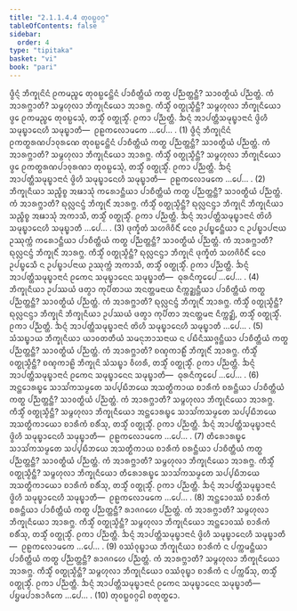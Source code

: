 ```yaml
---
title: "2.1.1.4.4 ᨲᩩᩅᨭ᩠ᨭᩅᨣ᩠ᨣ"
tableOfContents: false
sidebar:
  order: 4
type: "tipitaka"
basket: "vi"
book: "pari"
---
```



<DynamicBreadcrumb />

<Division number="221" book="pari">

<Paragraph number="751" book="pari">
ᨴ᩠ᩅᩥᨶ᩠ᨶᩴ ᨽᩥᨠ᩠ᨡᩩᨶᩦᨶᩴ ᩑᨠᨾᨬ᩠ᨧᩮ ᨲᩩᩅᨭ᩠ᨭᩮᨶ᩠ᨲᩦᨶᩴ ᨸᩣᨧᩥᨲ᩠ᨲᩥᨿᩴ ᨠᨲ᩠ᨳ ᨸᨬ᩠ᨬᨲ᩠ᨲᨶ᩠ᨲᩥ? ᩈᩣᩅᨲ᩠ᨳᩥᨿᩴ ᨸᨬ᩠ᨬᨲ᩠ᨲᩴ. ᨠᩴ ᩋᩣᩁᨻ᩠ᨽᩣᨲᩥ? ᩈᨾ᩠ᨻᩉᩩᩃᩣ ᨽᩥᨠ᩠ᨡᩩᨶᩥᨿᩮᩣ ᩋᩣᩁᨻ᩠ᨽ. ᨠᩥᩈ᩠ᨾᩥᩴ ᩅᨲ᩠ᨳᩩᩈ᩠ᨾᩥᨶ᩠ᨲᩥ? ᩈᨾ᩠ᨻᩉᩩᩃᩣ ᨽᩥᨠ᩠ᨡᩩᨶᩥᨿᩮᩣ ᨴ᩠ᩅᩮ ᩑᨠᨾᨬ᩠ᨧᩮ ᨲᩩᩅᨭ᩠ᨭᩮᩈᩩᩴ, ᨲᩈ᩠ᨾᩥᩴ ᩅᨲ᩠ᨳᩩᩈ᩠ᨾᩥᩴ. ᩑᨠᩣ ᨸᨬ᩠ᨬᨲ᩠ᨲᩥ. ᨨᨶ᩠ᨶᩴ ᩋᩣᨸᨲ᩠ᨲᩥᩈᨾᩩᨭ᩠ᨮᩣᨶᩣᨶᩴ ᨴ᩠ᩅᩦᩉᩥ ᩈᨾᩩᨭ᩠ᨮᩣᨶᩮᩉᩥ ᩈᨾᩩᨭ᩠ᨮᩣᨲᩥ—  ᩑᩊᨠᩃᩮᩣᨾᨠᩮ …ᨸᩮ… . (1)
</Paragraph>

<Paragraph number="752" book="pari">
ᨴ᩠ᩅᩥᨶ᩠ᨶᩴ ᨽᩥᨠ᩠ᨡᩩᨶᩦᨶᩴ ᩑᨠᨲ᩠ᨳᩁᨱᨸᩣᩅᩩᩁᨱᩮ ᨲᩩᩅᨭ᩠ᨭᩮᨶ᩠ᨲᩦᨶᩴ ᨸᩣᨧᩥᨲ᩠ᨲᩥᨿᩴ ᨠᨲ᩠ᨳ ᨸᨬ᩠ᨬᨲ᩠ᨲᨶ᩠ᨲᩥ? ᩈᩣᩅᨲ᩠ᨳᩥᨿᩴ ᨸᨬ᩠ᨬᨲ᩠ᨲᩴ. ᨠᩴ ᩋᩣᩁᨻ᩠ᨽᩣᨲᩥ? ᩈᨾ᩠ᨻᩉᩩᩃᩣ ᨽᩥᨠ᩠ᨡᩩᨶᩥᨿᩮᩣ ᩋᩣᩁᨻ᩠ᨽ. ᨠᩥᩈ᩠ᨾᩥᩴ ᩅᨲ᩠ᨳᩩᩈ᩠ᨾᩥᨶ᩠ᨲᩥ? ᩈᨾ᩠ᨻᩉᩩᩃᩣ ᨽᩥᨠ᩠ᨡᩩᨶᩥᨿᩮᩣ ᨴ᩠ᩅᩮ ᩑᨠᨲ᩠ᨳᩁᨱᨸᩣᩅᩩᩁᨱᩣ ᨲᩩᩅᨭ᩠ᨭᩮᩈᩩᩴ, ᨲᩈ᩠ᨾᩥᩴ ᩅᨲ᩠ᨳᩩᩈ᩠ᨾᩥᩴ. ᩑᨠᩣ ᨸᨬ᩠ᨬᨲ᩠ᨲᩥ. ᨨᨶ᩠ᨶᩴ ᩋᩣᨸᨲ᩠ᨲᩥᩈᨾᩩᨭ᩠ᨮᩣᨶᩣᨶᩴ ᨴ᩠ᩅᩦᩉᩥ ᩈᨾᩩᨭ᩠ᨮᩣᨶᩮᩉᩥ ᩈᨾᩩᨭ᩠ᨮᩣᨲᩥ—  ᩑᩊᨠᩃᩮᩣᨾᨠᩮ …ᨸᩮ… . (2)
</Paragraph>

<Paragraph number="753" book="pari">
ᨽᩥᨠ᩠ᨡᩩᨶᩥᨿᩣ ᩈᨬ᩠ᨧᩥᨧ᩠ᨧ ᩋᨹᩣᩈᩩᩴ ᨠᩁᩮᩣᨶ᩠ᨲᩥᨿᩣ ᨸᩣᨧᩥᨲ᩠ᨲᩥᨿᩴ ᨠᨲ᩠ᨳ ᨸᨬ᩠ᨬᨲ᩠ᨲᨶ᩠ᨲᩥ? ᩈᩣᩅᨲ᩠ᨳᩥᨿᩴ ᨸᨬ᩠ᨬᨲ᩠ᨲᩴ. ᨠᩴ ᩋᩣᩁᨻ᩠ᨽᩣᨲᩥ? ᨳᩩᩃᩖᨶᨶ᩠ᨴᩴ ᨽᩥᨠ᩠ᨡᩩᨶᩥᩴ ᩋᩣᩁᨻ᩠ᨽ. ᨠᩥᩈ᩠ᨾᩥᩴ ᩅᨲ᩠ᨳᩩᩈ᩠ᨾᩥᨶ᩠ᨲᩥ? ᨳᩩᩃᩖᨶᨶ᩠ᨴᩣ ᨽᩥᨠ᩠ᨡᩩᨶᩦ ᨽᩥᨠ᩠ᨡᩩᨶᩥᨿᩣ ᩈᨬ᩠ᨧᩥᨧ᩠ᨧ ᩋᨹᩣᩈᩩᩴ ᩋᨠᩣᩈᩥ, ᨲᩈ᩠ᨾᩥᩴ ᩅᨲ᩠ᨳᩩᩈ᩠ᨾᩥᩴ. ᩑᨠᩣ ᨸᨬ᩠ᨬᨲ᩠ᨲᩥ. ᨨᨶ᩠ᨶᩴ ᩋᩣᨸᨲ᩠ᨲᩥᩈᨾᩩᨭ᩠ᨮᩣᨶᩣᨶᩴ ᨲᩦᩉᩥ ᩈᨾᩩᨭ᩠ᨮᩣᨶᩮᩉᩥ ᩈᨾᩩᨭ᩠ᨮᩣᨲᩥ …ᨸᩮ… . (3)
</Paragraph>

<Paragraph number="754" book="pari">
ᨴᩩᨠ᩠ᨡᩥᨲᩴ ᩈᩉᨩᩦᩅᩥᨶᩥᩴ ᨶᩮᩅ ᩏᨸᨭ᩠ᨮᩮᨶ᩠ᨲᩥᨿᩣ ᨶ ᩏᨸᨭ᩠ᨮᩣᨸᨶᩣᨿ ᩏᩔᩩᨠ᩠ᨠᩴ ᨠᩁᩮᩣᨶ᩠ᨲᩥᨿᩣ ᨸᩣᨧᩥᨲ᩠ᨲᩥᨿᩴ ᨠᨲ᩠ᨳ ᨸᨬ᩠ᨬᨲ᩠ᨲᨶ᩠ᨲᩥ? ᩈᩣᩅᨲ᩠ᨳᩥᨿᩴ ᨸᨬ᩠ᨬᨲ᩠ᨲᩴ. ᨠᩴ ᩋᩣᩁᨻ᩠ᨽᩣᨲᩥ? ᨳᩩᩃᩖᨶᨶ᩠ᨴᩴ ᨽᩥᨠ᩠ᨡᩩᨶᩥᩴ ᩋᩣᩁᨻ᩠ᨽ. ᨠᩥᩈ᩠ᨾᩥᩴ ᩅᨲ᩠ᨳᩩᩈ᩠ᨾᩥᨶ᩠ᨲᩥ? ᨳᩩᩃᩖᨶᨶ᩠ᨴᩣ ᨽᩥᨠ᩠ᨡᩩᨶᩦ ᨴᩩᨠ᩠ᨡᩥᨲᩴ ᩈᩉᨩᩦᩅᩥᨶᩥᩴ ᨶᩮᩅ ᩏᨸᨭ᩠ᨮᩮᩈᩥ ᨶ ᩏᨸᨭ᩠ᨮᩣᨸᨶᩣᨿ ᩏᩔᩩᨠ᩠ᨠᩴ ᩋᨠᩣᩈᩥ, ᨲᩈ᩠ᨾᩥᩴ ᩅᨲ᩠ᨳᩩᩈ᩠ᨾᩥᩴ. ᩑᨠᩣ ᨸᨬ᩠ᨬᨲ᩠ᨲᩥ. ᨨᨶ᩠ᨶᩴ ᩋᩣᨸᨲ᩠ᨲᩥᩈᨾᩩᨭ᩠ᨮᩣᨶᩣᨶᩴ ᩑᨠᩮᨶ ᩈᨾᩩᨭ᩠ᨮᩣᨶᩮᨶ ᩈᨾᩩᨭ᩠ᨮᩣᨲᩥ—  ᨵᩩᩁᨶᩥᨠ᩠ᨡᩮᨸᩮ …ᨸᩮ… . (4)
</Paragraph>

<Paragraph number="755" book="pari">
ᨽᩥᨠ᩠ᨡᩩᨶᩥᨿᩣ ᩏᨸᩔᨿᩴ ᨴᨲ᩠ᩅᩣ ᨠᩩᨸᩥᨲᩣᨿ ᩋᨶᨲ᩠ᨲᨾᨶᩣᨿ ᨶᩥᨠ᩠ᨠᨯ᩠ᨰᨶ᩠ᨲᩥᨿᩣ ᨸᩣᨧᩥᨲ᩠ᨲᩥᨿᩴ ᨠᨲ᩠ᨳ ᨸᨬ᩠ᨬᨲ᩠ᨲᨶ᩠ᨲᩥ? ᩈᩣᩅᨲ᩠ᨳᩥᨿᩴ ᨸᨬ᩠ᨬᨲ᩠ᨲᩴ. ᨠᩴ ᩋᩣᩁᨻ᩠ᨽᩣᨲᩥ? ᨳᩩᩃᩖᨶᨶ᩠ᨴᩴ ᨽᩥᨠ᩠ᨡᩩᨶᩥᩴ ᩋᩣᩁᨻ᩠ᨽ. ᨠᩥᩈ᩠ᨾᩥᩴ ᩅᨲ᩠ᨳᩩᩈ᩠ᨾᩥᨶ᩠ᨲᩥ? ᨳᩩᩃᩖᨶᨶ᩠ᨴᩣ ᨽᩥᨠ᩠ᨡᩩᨶᩦ ᨽᩥᨠ᩠ᨡᩩᨶᩥᨿᩣ ᩏᨸᩔᨿᩴ ᨴᨲ᩠ᩅᩣ ᨠᩩᨸᩥᨲᩣ ᩋᨶᨲ᩠ᨲᨾᨶᩣ ᨶᩥᨠ᩠ᨠᨯ᩠ᨰᩥ, ᨲᩈ᩠ᨾᩥᩴ ᩅᨲ᩠ᨳᩩᩈ᩠ᨾᩥᩴ. ᩑᨠᩣ ᨸᨬ᩠ᨬᨲ᩠ᨲᩥ. ᨨᨶ᩠ᨶᩴ ᩋᩣᨸᨲ᩠ᨲᩥᩈᨾᩩᨭ᩠ᨮᩣᨶᩣᨶᩴ ᨲᩦᩉᩥ ᩈᨾᩩᨭ᩠ᨮᩣᨶᩮᩉᩥ ᩈᨾᩩᨭ᩠ᨮᩣᨲᩥ …ᨸᩮ… . (5)
</Paragraph>

<Paragraph number="756" book="pari">
ᩈᩴᩈᨭ᩠ᨮᩣᨿ ᨽᩥᨠ᩠ᨡᩩᨶᩥᨿᩣ ᨿᩣᩅᨲᨲᩥᨿᩴ ᩈᨾᨶᩩᨽᩣᩈᨶᩣᨿ ᨶ ᨸᨭᩥᨶᩥᩔᨩ᩠ᨩᨶ᩠ᨲᩥᨿᩣ ᨸᩣᨧᩥᨲ᩠ᨲᩥᨿᩴ ᨠᨲ᩠ᨳ ᨸᨬ᩠ᨬᨲ᩠ᨲᨶ᩠ᨲᩥ? ᩈᩣᩅᨲ᩠ᨳᩥᨿᩴ ᨸᨬ᩠ᨬᨲ᩠ᨲᩴ. ᨠᩴ ᩋᩣᩁᨻ᩠ᨽᩣᨲᩥ? ᨧᨱ᩠ᨯᨠᩣᩊᩥᩴ ᨽᩥᨠ᩠ᨡᩩᨶᩥᩴ ᩋᩣᩁᨻ᩠ᨽ. ᨠᩥᩈ᩠ᨾᩥᩴ ᩅᨲ᩠ᨳᩩᩈ᩠ᨾᩥᨶ᩠ᨲᩥ? ᨧᨱ᩠ᨯᨠᩣᩊᩦ ᨽᩥᨠ᩠ᨡᩩᨶᩦ ᩈᩴᩈᨭ᩠ᨮᩣ ᩅᩥᩉᩁᩥ, ᨲᩈ᩠ᨾᩥᩴ ᩅᨲ᩠ᨳᩩᩈ᩠ᨾᩥᩴ. ᩑᨠᩣ ᨸᨬ᩠ᨬᨲ᩠ᨲᩥ. ᨨᨶ᩠ᨶᩴ ᩋᩣᨸᨲ᩠ᨲᩥᩈᨾᩩᨭ᩠ᨮᩣᨶᩣᨶᩴ ᩑᨠᩮᨶ ᩈᨾᩩᨭ᩠ᨮᩣᨶᩮᨶ ᩈᨾᩩᨭ᩠ᨮᩣᨲᩥ—  ᨵᩩᩁᨶᩥᨠ᩠ᨡᩮᨸᩮ …ᨸᩮ… . (6)
</Paragraph>

<Paragraph number="757" book="pari">
ᩋᨶ᩠ᨲᩮᩣᩁᨭ᩠ᨮᩮ ᩈᩣᩈᩘᨠᩈᨾ᩠ᨾᨲᩮ ᩈᨸ᩠ᨸᨭᩥᨽᨿᩮ ᩋᩈᨲ᩠ᨳᩥᨠᩣᨿ ᨧᩣᩁᩥᨠᩴ ᨧᩁᨶ᩠ᨲᩥᨿᩣ ᨸᩣᨧᩥᨲ᩠ᨲᩥᨿᩴ ᨠᨲ᩠ᨳ ᨸᨬ᩠ᨬᨲ᩠ᨲᨶ᩠ᨲᩥ? ᩈᩣᩅᨲ᩠ᨳᩥᨿᩴ ᨸᨬ᩠ᨬᨲ᩠ᨲᩴ. ᨠᩴ ᩋᩣᩁᨻ᩠ᨽᩣᨲᩥ? ᩈᨾ᩠ᨻᩉᩩᩃᩣ ᨽᩥᨠ᩠ᨡᩩᨶᩥᨿᩮᩣ ᩋᩣᩁᨻ᩠ᨽ. ᨠᩥᩈ᩠ᨾᩥᩴ ᩅᨲ᩠ᨳᩩᩈ᩠ᨾᩥᨶ᩠ᨲᩥ? ᩈᨾ᩠ᨻᩉᩩᩃᩣ ᨽᩥᨠ᩠ᨡᩩᨶᩥᨿᩮᩣ ᩋᨶ᩠ᨲᩮᩣᩁᨭ᩠ᨮᩮ ᩈᩣᩈᩘᨠᩈᨾ᩠ᨾᨲᩮ ᩈᨸ᩠ᨸᨭᩥᨽᨿᩮ ᩋᩈᨲ᩠ᨳᩥᨠᩣᨿᩮᩣ ᨧᩣᩁᩥᨠᩴ ᨧᩁᩥᩴᩈᩩ, ᨲᩈ᩠ᨾᩥᩴ ᩅᨲ᩠ᨳᩩᩈ᩠ᨾᩥᩴ. ᩑᨠᩣ ᨸᨬ᩠ᨬᨲ᩠ᨲᩥ. ᨨᨶ᩠ᨶᩴ ᩋᩣᨸᨲ᩠ᨲᩥᩈᨾᩩᨭ᩠ᨮᩣᨶᩣᨶᩴ ᨴ᩠ᩅᩦᩉᩥ ᩈᨾᩩᨭ᩠ᨮᩣᨶᩮᩉᩥ ᩈᨾᩩᨭ᩠ᨮᩣᨲᩥ—  ᩑᩊᨠᩃᩮᩣᨾᨠᩮ …ᨸᩮ… . (7)
</Paragraph>

<Paragraph number="758" book="pari">
ᨲᩥᩁᩮᩣᩁᨭ᩠ᨮᩮ ᩈᩣᩈᩘᨠᩈᨾ᩠ᨾᨲᩮ ᩈᨸ᩠ᨸᨭᩥᨽᨿᩮ ᩋᩈᨲ᩠ᨳᩥᨠᩣᨿ ᨧᩣᩁᩥᨠᩴ ᨧᩁᨶ᩠ᨲᩥᨿᩣ ᨸᩣᨧᩥᨲ᩠ᨲᩥᨿᩴ ᨠᨲ᩠ᨳ ᨸᨬ᩠ᨬᨲ᩠ᨲᨶ᩠ᨲᩥ? ᩈᩣᩅᨲ᩠ᨳᩥᨿᩴ ᨸᨬ᩠ᨬᨲ᩠ᨲᩴ. ᨠᩴ ᩋᩣᩁᨻ᩠ᨽᩣᨲᩥ? ᩈᨾ᩠ᨻᩉᩩᩃᩣ ᨽᩥᨠ᩠ᨡᩩᨶᩥᨿᩮᩣ ᩋᩣᩁᨻ᩠ᨽ. ᨠᩥᩈ᩠ᨾᩥᩴ ᩅᨲ᩠ᨳᩩᩈ᩠ᨾᩥᨶ᩠ᨲᩥ? ᩈᨾ᩠ᨻᩉᩩᩃᩣ ᨽᩥᨠ᩠ᨡᩩᨶᩥᨿᩮᩣ ᨲᩥᩁᩮᩣᩁᨭ᩠ᨮᩮ ᩈᩣᩈᩘᨠᩈᨾ᩠ᨾᨲᩮ ᩈᨸ᩠ᨸᨭᩥᨽᨿᩮ ᩋᩈᨲ᩠ᨳᩥᨠᩣᨿᩮᩣ ᨧᩣᩁᩥᨠᩴ ᨧᩁᩥᩴᩈᩩ, ᨲᩈ᩠ᨾᩥᩴ ᩅᨲ᩠ᨳᩩᩈ᩠ᨾᩥᩴ. ᩑᨠᩣ ᨸᨬ᩠ᨬᨲ᩠ᨲᩥ. ᨨᨶ᩠ᨶᩴ ᩋᩣᨸᨲ᩠ᨲᩥᩈᨾᩩᨭ᩠ᨮᩣᨶᩣᨶᩴ ᨴ᩠ᩅᩦᩉᩥ ᩈᨾᩩᨭ᩠ᨮᩣᨶᩮᩉᩥ ᩈᨾᩩᨭ᩠ᨮᩣᨲᩥ—  ᩑᩊᨠᩃᩮᩣᨾᨠᩮ …ᨸᩮ… . (8)
</Paragraph>

<Paragraph number="759" book="pari">
ᩋᨶ᩠ᨲᩮᩣᩅᩔᩴ ᨧᩣᩁᩥᨠᩴ ᨧᩁᨶ᩠ᨲᩥᨿᩣ ᨸᩣᨧᩥᨲ᩠ᨲᩥᨿᩴ ᨠᨲ᩠ᨳ ᨸᨬ᩠ᨬᨲ᩠ᨲᨶ᩠ᨲᩥ? ᩁᩣᨩᨣᩉᩮ ᨸᨬ᩠ᨬᨲ᩠ᨲᩴ. ᨠᩴ ᩋᩣᩁᨻ᩠ᨽᩣᨲᩥ? ᩈᨾ᩠ᨻᩉᩩᩃᩣ ᨽᩥᨠ᩠ᨡᩩᨶᩥᨿᩮᩣ ᩋᩣᩁᨻ᩠ᨽ. ᨠᩥᩈ᩠ᨾᩥᩴ ᩅᨲ᩠ᨳᩩᩈ᩠ᨾᩥᨶ᩠ᨲᩥ? ᩈᨾ᩠ᨻᩉᩩᩃᩣ ᨽᩥᨠ᩠ᨡᩩᨶᩥᨿᩮᩣ ᩋᨶ᩠ᨲᩮᩣᩅᩔᩴ ᨧᩣᩁᩥᨠᩴ ᨧᩁᩥᩴᩈᩩ, ᨲᩈ᩠ᨾᩥᩴ ᩅᨲ᩠ᨳᩩᩈ᩠ᨾᩥᩴ. ᩑᨠᩣ ᨸᨬ᩠ᨬᨲ᩠ᨲᩥ. ᨨᨶ᩠ᨶᩴ ᩋᩣᨸᨲ᩠ᨲᩥᩈᨾᩩᨭ᩠ᨮᩣᨶᩣᨶᩴ ᨴ᩠ᩅᩦᩉᩥ ᩈᨾᩩᨭ᩠ᨮᩣᨶᩮᩉᩥ ᩈᨾᩩᨭ᩠ᨮᩣᨲᩥ—  ᩑᩊᨠᩃᩮᩣᨾᨠᩮ …ᨸᩮ… . (9)
</Paragraph>

<Paragraph number="760" book="pari">
ᩅᩔᩴᩅᩩᨭ᩠ᨮᩣᨿ ᨽᩥᨠ᩠ᨡᩩᨶᩥᨿᩣ ᨧᩣᩁᩥᨠᩴ ᨶ ᨸᨠ᩠ᨠᨾᨶ᩠ᨲᩥᨿᩣ ᨸᩣᨧᩥᨲ᩠ᨲᩥᨿᩴ ᨠᨲ᩠ᨳ ᨸᨬ᩠ᨬᨲ᩠ᨲᨶ᩠ᨲᩥ? ᩁᩣᨩᨣᩉᩮ ᨸᨬ᩠ᨬᨲ᩠ᨲᩴ. ᨠᩴ ᩋᩣᩁᨻ᩠ᨽᩣᨲᩥ? ᩈᨾ᩠ᨻᩉᩩᩃᩣ ᨽᩥᨠ᩠ᨡᩩᨶᩥᨿᩮᩣ ᩋᩣᩁᨻ᩠ᨽ. ᨠᩥᩈ᩠ᨾᩥᩴ ᩅᨲ᩠ᨳᩩᩈ᩠ᨾᩥᨶ᩠ᨲᩥ? ᩈᨾ᩠ᨻᩉᩩᩃᩣ ᨽᩥᨠ᩠ᨡᩩᨶᩥᨿᩮᩣ ᩅᩔᩴᩅᩩᨭ᩠ᨮᩣ ᨧᩣᩁᩥᨠᩴ ᨶ ᨸᨠ᩠ᨠᨾᩥᩴᩈᩩ, ᨲᩈ᩠ᨾᩥᩴ ᩅᨲ᩠ᨳᩩᩈ᩠ᨾᩥᩴ. ᩑᨠᩣ ᨸᨬ᩠ᨬᨲ᩠ᨲᩥ. ᨨᨶ᩠ᨶᩴ ᩋᩣᨸᨲ᩠ᨲᩥᩈᨾᩩᨭ᩠ᨮᩣᨶᩣᨶᩴ ᩑᨠᩮᨶ ᩈᨾᩩᨭ᩠ᨮᩣᨶᩮᨶ ᩈᨾᩩᨭ᩠ᨮᩣᨲᩥ—  ᨸᨮᨾᨸᩣᩁᩣᨩᩥᨠᩮ …ᨸᩮ… . (10)

</Paragraph>
</Division>

<Paragraph number="761" type="center" book="pari">
ᨲᩩᩅᨭ᩠ᨭᩅᨣ᩠ᨣᩮᩤ ᨧᨲᩩᨲ᩠ᨳᩮᩣ.
</Paragraph>